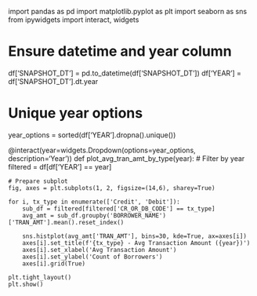 import pandas as pd
import matplotlib.pyplot as plt
import seaborn as sns
from ipywidgets import interact, widgets

# Ensure datetime and year column
df['SNAPSHOT_DT'] = pd.to_datetime(df['SNAPSHOT_DT'])
df['YEAR'] = df['SNAPSHOT_DT'].dt.year

# Unique year options
year_options = sorted(df['YEAR'].dropna().unique())

@interact(year=widgets.Dropdown(options=year_options, description='Year'))
def plot_avg_tran_amt_by_type(year):
    # Filter by year
    filtered = df[df['YEAR'] == year]

    # Prepare subplot
    fig, axes = plt.subplots(1, 2, figsize=(14,6), sharey=True)

    for i, tx_type in enumerate(['Credit', 'Debit']):
        sub_df = filtered[filtered['CR_OR_DB_CODE'] == tx_type]
        avg_amt = sub_df.groupby('BORROWER_NAME')['TRAN_AMT'].mean().reset_index()

        sns.histplot(avg_amt['TRAN_AMT'], bins=30, kde=True, ax=axes[i])
        axes[i].set_title(f'{tx_type} - Avg Transaction Amount ({year})')
        axes[i].set_xlabel('Avg Transaction Amount')
        axes[i].set_ylabel('Count of Borrowers')
        axes[i].grid(True)

    plt.tight_layout()
    plt.show()